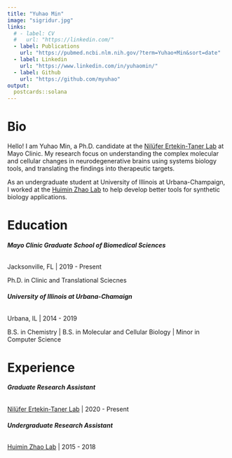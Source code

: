 ```yaml
---
title: "Yuhao Min"
image: "sigridur.jpg"
links:
  # - label: CV
  #   url: "https://linkedin.com/"
  - label: Publications 
    url: "https://pubmed.ncbi.nlm.nih.gov/?term=Yuhao+Min&sort=date"
  - label: Linkedin
    url: "https://www.linkedin.com/in/yuhaomin/"
  - label: Github
    url: "https://github.com/myuhao"
output:
  postcards::solana
---
```

 
# Bio

Hello! I am Yuhao Min, a Ph.D. candidate at the [Nilüfer Ertekin-Taner Lab](https://www.mayo.edu/research/labs/genetics-of-alzheimers-disease-and-endophenotypes/overview) at Mayo Clinic. My research focus on understanding the complex molecular and cellular changes in neurodegenerative brains using systems biology tools, and translating the findings into therapeutic targets.

As an undergraduate student at University of Illinois at Urbana-Champaign, I worked at the [Huimin Zhao Lab](http://faculty.scs.illinois.edu/~zhaogrp/) to help develop better tools for synthetic biology applications.


# Education

###### **Mayo Clinic Graduate School of Biomedical Sciences**

Jacksonville, FL | 2019 - Present

Ph.D. in Clinic and Translational Sciecnes 


###### **University of Illinois at Urbana-Chamaign** 

Urbana, IL | 2014 - 2019

B.S. in Chemistry | B.S. in Molecular and Cellular Biology | Minor in Computer Science 

# Experience

###### **Graduate Research Assistant** 

[Nilüfer Ertekin-Taner Lab](https://www.mayo.edu/research/labs/genetics-of-alzheimers-disease-and-endophenotypes/overview) | 2020 - Present

###### **Undergraduate Research Assistant** 

[Huimin Zhao Lab](http://faculty.scs.illinois.edu/~zhaogrp/) | 2015 - 2018


